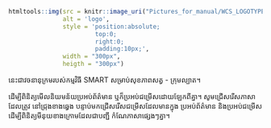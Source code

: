 ```r
htmltools::img(src = knitr::image_uri("Pictures_for_manual/WCS_LOGOTYPE.png"), 
               alt = 'logo', 
               style = 'position:absolute; 
                        top:0; 
                        right:0; 
                        padding:10px;',
               width = "300px", 
               heigth = "300px")
```


នេះជាវចនានុក្រមរបស់កម្មវិធី SMART សម្រាប់សុខភាពសត្វ  - ក្រុមល្បាត។

ដើម្បីពិនិត្យមើលនិយមន័យប្រអប់ព័ត៌មាន ឬក៏ប្រអប់ជម្រើសដោយឡែកពីគ្នា។  សូមជ្រើសរើសភាសាដែលត្រូវ នៅជ្រុងខាងឆ្វេង បន្ទាប់មកជ្រើសរើសជម្រើសដែលមានក្នុង ប្រអប់ព័ត៌មាន និងប្រអប់ជម្រើសដើម្បីពិនិត្យមីនុយខាងក្រោមដែលជាបញ្ជី កំណែភាសាផ្សេងៗគ្នា។

